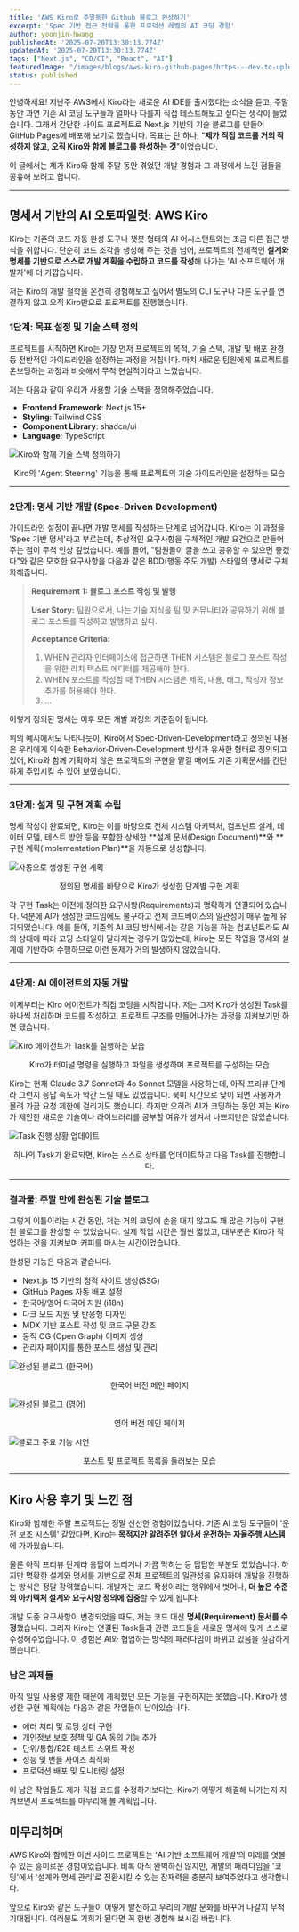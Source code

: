 ```yaml
---
title: 'AWS Kiro로 주말동한 Github 블로그 완성하기'
excerpt: 'Spec 기반 접근 전략을 통한 프로덕션 레벨의 AI 코딩 경험'
author: yoonjin-hwang
publishedAt: '2025-07-20T13:30:13.774Z'
updatedAt: '2025-07-20T13:30:13.774Z'
tags: ["Next.js", "CD/CI", "React", "AI"]
featuredImage: "/images/blogs/aws-kiro-github-pages/https---dev-to-uploads.s3.amazonaws.com-uploads-articles-g0qra9dwmnzyp2pwzu3m.png.webp"
status: published
---
```

안녕하세요! 지난주 AWS에서 Kiro라는 새로운 AI IDE를 출시했다는 소식을 듣고, 주말 동안 과연 기존 AI 코딩 도구들과 얼마나 다를지 직접 테스트해보고 싶다는 생각이 들었습니다. 그래서 간단한 사이드 프로젝트로 Next.js 기반의 기술 블로그를 만들어 GitHub Pages에 배포해 보기로 했습니다. 목표는 단 하나, "**제가 직접 코드를 거의 작성하지 않고, 오직 Kiro와 함께 블로그를 완성하는 것**"이었습니다.

이 글에서는 제가 Kiro와 함께 주말 동안 겪었던 개발 경험과 그 과정에서 느낀 점들을 공유해 보려고 합니다.

***

## 명세서 기반의 AI 오토파일럿: AWS Kiro

Kiro는 기존의 코드 자동 완성 도구나 챗봇 형태의 AI 어시스턴트와는 조금 다른 접근 방식을 취합니다. 단순히 코드 조각을 생성해 주는 것을 넘어, 프로젝트의 전체적인 **설계와 명세를 기반으로 스스로 개발 계획을 수립하고 코드를 작성**해 나가는 'AI 소프트웨어 개발자'에 더 가깝습니다.

저는 Kiro의 개발 철학을 온전히 경험해보고 싶어서 별도의 CLI 도구나 다른 도구를 연결하지 않고 오직 Kiro만으로 프로젝트를 진행했습니다.

### 1단계: 목표 설정 및 기술 스택 정의

프로젝트를 시작하면 Kiro는 가장 먼저 프로젝트의 목적, 기술 스택, 개발 및 배포 환경 등 전반적인 가이드라인을 설정하는 과정을 거칩니다. 마치 새로운 팀원에게 프로젝트를 온보딩하는 과정과 비슷해서 무척 현실적이라고 느꼈습니다.

저는 다음과 같이 우리가 사용할 기술 스택을 정의해주었습니다.

* **Frontend Framework**: Next.js 15+
* **Styling**: Tailwind CSS
* **Component Library**: shadcn/ui
* **Language**: TypeScript

![Kiro와 함께 기술 스택 정의하기](/images/blogs/aws-kiro-github-pages/Screenshot%202025-07-19%20at%209.04.07%E2%80%AFAM.png)
<center>Kiro의 'Agent Steering' 기능을 통해 프로젝트의 기술 가이드라인을 설정하는 모습</center>

***

### 2단계: 명세 기반 개발 (Spec-Driven Development)

가이드라인 설정이 끝나면 개발 명세를 작성하는 단계로 넘어갑니다. Kiro는 이 과정을 'Spec 기반 명세'라고 부르는데, 추상적인 요구사항을 구체적인 개발 요건으로 만들어주는 점이 무척 인상 깊었습니다. 예를 들어, "팀원들이 글을 쓰고 공유할 수 있으면 좋겠다"와 같은 모호한 요구사항을 다음과 같은 BDD(행동 주도 개발) 스타일의 명세로 구체화해줍니다.

> **Requirement 1: 블로그 포스트 작성 및 발행**
>
> **User Story:** 팀원으로서, 나는 기술 지식을 팀 및 커뮤니티와 공유하기 위해 블로그 포스트를 작성하고 발행하고 싶다.
>
> **Acceptance Criteria:**
> 1.  WHEN 관리자 인터페이스에 접근하면 THEN 시스템은 블로그 포스트 작성을 위한 리치 텍스트 에디터를 제공해야 한다.
> 2.  WHEN 포스트를 작성할 때 THEN 시스템은 제목, 내용, 태그, 작성자 정보 추가를 허용해야 한다.
> 3.  ...

이렇게 정의된 명세는 이후 모든 개발 과정의 기준점이 됩니다.

위의 예시에서도 나타나듯이, Kiro에서 Spec-Driven-Development라고 정의된 내용은 우리에게 익숙한 Behavior-Driven-Development 방식과 유사한 형태로 정의되고 있어, Kiro와 함께 기획하지 않은 프로젝트의 구현을 맡길 때에도 기존 기획문서를 간단하게 주입시킬 수 있어 보였습니다.

***

### 3단계: 설계 및 구현 계획 수립

명세 작성이 완료되면, Kiro는 이를 바탕으로 전체 시스템 아키텍처, 컴포넌트 설계, 데이터 모델, 테스트 방안 등을 포함한 상세한 **설계 문서(Design Document)**와 **구현 계획(Implementation Plan)**을 자동으로 생성합니다.

![자동으로 생성된 구현 계획](/images/blogs/aws-kiro-github-pages/Screenshot%202025-07-19%20at%2010.54.52%E2%80%AFAM.png)
<center>정의된 명세를 바탕으로 Kiro가 생성한 단계별 구현 계획</center>

각 구현 Task는 이전에 정의한 요구사항(Requirements)과 명확하게 연결되어 있습니다. 덕분에 AI가 생성한 코드임에도 불구하고 전체 코드베이스의 일관성이 매우 높게 유지되었습니다. 예를 들어, 기존의 AI 코딩 방식에서는 같은 기능을 하는 컴포넌트라도 AI의 상태에 따라 코딩 스타일이 달라지는 경우가 많았는데, Kiro는 모든 작업을 명세와 설계에 기반하여 수행하므로 이런 문제가 거의 발생하지 않았습니다.

***

### 4단계: AI 에이전트의 자동 개발

이제부터는 Kiro 에이전트가 직접 코딩을 시작합니다. 저는 그저 Kiro가 생성된 Task를 하나씩 처리하며 코드를 작성하고, 프로젝트 구조를 만들어나가는 과정을 지켜보기만 하면 됐습니다.

![Kiro 에이전트가 Task를 실행하는 모습](/images/blogs/aws-kiro-github-pages/Jul-19-2025%2011-29-20.gif)
<center>Kiro가 터미널 명령을 실행하고 파일을 생성하며 프로젝트를 구성하는 모습</center>

Kiro는 현재 Claude 3.7 Sonnet과 4o Sonnet 모델을 사용하는데, 아직 프리뷰 단계라 그런지 응답 속도가 약간 느릴 때도 있었습니다. 북미 시간으로 낮이 되면 사용자가 몰려 가끔 요청 제한에 걸리기도 했습니다. 하지만 오히려 AI가 코딩하는 동안 저는 Kiro가 제안한 새로운 기술이나 라이브러리를 공부할 여유가 생겨서 나쁘지만은 않았습니다.

![Task 진행 상황 업데이트](/images/blogs/aws-kiro-github-pages/Screenshot%202025-07-19%20at%2011.30.56%E2%80%AFAM.png)
<center>하나의 Task가 완료되면, Kiro는 스스로 상태를 업데이트하고 다음 Task를 진행합니다.</center>

***

### 결과물: 주말 만에 완성된 기술 블로그

그렇게 이틀이라는 시간 동안, 저는 거의 코딩에 손을 대지 않고도 꽤 많은 기능이 구현된 블로그를 완성할 수 있었습니다. 실제 작업 시간은 훨씬 짧았고, 대부분은 Kiro가 작업하는 것을 지켜보며 커피를 마시는 시간이었습니다.

완성된 기능은 다음과 같습니다.
* Next.js 15 기반의 정적 사이트 생성(SSG)
* GitHub Pages 자동 배포 설정
* 한국어/영어 다국어 지원 (i18n)
* 다크 모드 지원 및 반응형 디자인
* MDX 기반 포스트 작성 및 코드 구문 강조
* 동적 OG (Open Graph) 이미지 생성
* 관리자 페이지를 통한 포스트 생성 및 관리

![완성된 블로그 (한국어)](/images/blogs/aws-kiro-github-pages/Screenshot%202025-07-19%20at%203.45.15%E2%80%AFPM.png)
<center>한국어 버전 메인 페이지</center>

![완성된 블로그 (영어)](/images/blogs/aws-kiro-github-pages/Screenshot%202025-07-19%20at%203.45.21%E2%80%AFPM.png)
<center>영어 버전 메인 페이지</center>

![블로그 주요 기능 시연](/images/blogs/aws-kiro-github-pages/features.gif)
<center>포스트 및 프로젝트 목록을 둘러보는 모습</center>

***

## Kiro 사용 후기 및 느낀 점

Kiro와 함께한 주말 프로젝트는 정말 신선한 경험이었습니다. 기존 AI 코딩 도구들이 '운전 보조 시스템' 같았다면, Kiro는 **목적지만 알려주면 알아서 운전하는 자율주행 시스템**에 가까웠습니다.

물론 아직 프리뷰 단계라 응답이 느리거나 가끔 막히는 등 답답한 부분도 있었습니다. 하지만 명확한 설계와 명세를 기반으로 전체 프로젝트의 일관성을 유지하며 개발을 진행하는 방식은 정말 강력했습니다. 개발자는 코드 작성이라는 행위에서 벗어나, **더 높은 수준의 아키텍처 설계와 요구사항 정의에 집중**할 수 있게 됩니다.

개발 도중 요구사항이 변경되었을 때도, 저는 코드 대신 **명세(Requirement) 문서를 수정**했습니다. 그러자 Kiro는 연결된 Task들과 관련 코드들을 새로운 명세에 맞게 스스로 수정해주었습니다. 이 경험은 AI와 협업하는 방식의 패러다임이 바뀌고 있음을 실감하게 했습니다.

### 남은 과제들

아직 일일 사용량 제한 때문에 계획했던 모든 기능을 구현하지는 못했습니다. Kiro가 생성한 구현 계획에는 다음과 같은 작업들이 남아있습니다.

* 에러 처리 및 로딩 상태 구현
* 개인정보 보호 정책 및 GA 동의 기능 추가
* 단위/통합/E2E 테스트 스위트 작성
* 성능 및 번들 사이즈 최적화
* 프로덕션 배포 및 모니터링 설정

이 남은 작업들도 제가 직접 코드를 수정하기보다는, Kiro가 어떻게 해결해 나가는지 지켜보면서 프로젝트를 마무리해 볼 계획입니다.

## 마무리하며

AWS Kiro와 함께한 이번 사이드 프로젝트는 'AI 기반 소프트웨어 개발'의 미래를 엿볼 수 있는 흥미로운 경험이었습니다. 비록 아직 완벽하진 않지만, 개발의 패러다임을 '코딩'에서 '설계와 명세 관리'로 전환시킬 수 있는 잠재력을 충분히 보여주었다고 생각합니다.

앞으로 Kiro와 같은 도구들이 어떻게 발전하고 우리의 개발 문화를 바꾸어 나갈지 무척 기대됩니다. 여러분도 기회가 된다면 꼭 한번 경험해 보시길 바랍니다.